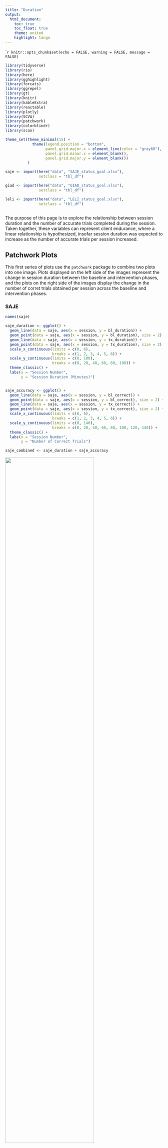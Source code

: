 ```yaml
---
title: "Duration"
output:
  html_document:
    toc: true
    toc_float: true
    theme: united
    highlight: tango
---
```


````r
knitr::opts_chunk$set(echo = FALSE, warning = FALSE, message = FALSE)
```

```r
library(tidyverse)
library(rio)
library(here)
library(gghighlight)
library(forcats)
library(ggrepel)
library(gt)
library(knitr)
library(kableExtra)
library(reactable)
library(plotly)
library(SCVA)
library(patchwork)
library(colorblindr)
library(scan)

theme_set(theme_minimal(15) +
            theme(legend.position = "bottom",
                  panel.grid.major.x = element_line(color = "gray60"),
                  panel.grid.minor.x = element_blank(),
                  panel.grid.major.y = element_blank())
          )

saje <- import(here("data", "SAJE_status_goal.xlsx"),
               setclass = "tbl_df") 

giad <- import(here("data", "GIAD_status_goal.xlsx"),
               setclass = "tbl_df") 

leli <- import(here("data", "LELI_status_goal.xlsx"),
               setclass = "tbl_df") 
 
```

The purpose of this page is to explore the relationship between session duration and the number of accurate trials completed during the session. Taken together, these variables can represent client endurance, where a linear relationship is hypothesized, insofar session duration was expected to increase as the number of accurate trials per session increased. 

## Patchwork Plots

This first series of plots use the `patchwork` package to combine two plots into one image. Plots displayed on the left side of the images represent the change in session duration between the baseline and intervention phases, and the plots on the right side of the images display the change in the number of corret trials obtained per session across the baseline and intervention phases. 

### SAJE

```r
names(saje)

saje_duration <- ggplot() +
  geom_line(data = saje, aes(x = session, y = bl_duration)) +
  geom_point(data = saje, aes(x = session, y = bl_duration), size = 2) +
  geom_line(data = saje, aes(x = session, y = tx_duration)) +
  geom_point(data = saje, aes(x = session, y = tx_duration), size = 2) +
  scale_x_continuous(limits = c(0, 6),
                     breaks = c(1, 2, 3, 4, 5, 6)) +
  scale_y_continuous(limits = c(0, 100),
                     breaks = c(0, 20, 40, 60, 80, 100)) +
  theme_classic() +
  labs(x = "Session Number",
       y = "Session Duration (Minutes)") 


saje_accuracy <- ggplot() +
  geom_line(data = saje, aes(x = session, y = bl_correct)) +
  geom_point(data = saje, aes(x = session, y = bl_correct), size = 2) +
  geom_line(data = saje, aes(x = session, y = tx_correct)) +
  geom_point(data = saje, aes(x = session, y = tx_correct), size = 2) +
  scale_x_continuous(limits = c(0, 6),
                     breaks = c(1, 2, 3, 4, 5, 6)) +
  scale_y_continuous(limits = c(0, 140),
                     breaks = c(0, 20, 40, 60, 80, 100, 120, 140)) +
  theme_classic() +
  labs(x = "Session Number",
       y = "Number of Correct Trials") 

```

```r
saje_combined <- saje_duration + saje_accuracy
```

![](tools/saje_combined_2.png){width=75%}


### LELI

```r
leli_duration <- ggplot() +
  geom_line(data = leli, aes(x = session, y = bl_duration)) +
  geom_point(data = leli, aes(x = session, y = bl_duration), size = 2) +
  geom_line(data = leli, aes(x = session, y = tx_duration)) +
  geom_point(data = leli, aes(x = session, y = tx_duration), size = 2) +
  scale_x_continuous(limits = c(0, 8),
                     breaks = c(1, 2, 3, 4, 5, 6, 7, 8)) +
  scale_y_continuous(limits = c(0, 120),
                     breaks = c(0, 20, 40, 60, 80, 100, 120)) +
  theme_classic() +
  labs(x = "Session Number",
       y = "Session Duration (Minutes)") 


leli_accuracy <- ggplot() +
  geom_line(data = leli, aes(x = session, y = bl_correct)) +
  geom_point(data = leli, aes(x = session, y = bl_correct), size = 2) +
  geom_line(data = leli, aes(x = session, y = tx_correct)) +
  geom_point(data = leli, aes(x = session, y = tx_correct), size = 2) +
  scale_x_continuous(limits = c(0, 8),
                     breaks = c(1, 2, 3, 4, 5, 6, 7, 8)) +
  scale_y_continuous(limits = c(0, 80),
                     breaks = c(0, 10, 20, 30, 40, 50, 60, 70, 80)) +
  theme_classic() +
  labs(x = "Session Number",
       y = "Number of Correct Trials") 

```

```r
leli_combined <- leli_duration + leli_accuracy
```

![](tools/leli_combined_2.png){width=75%}


### GIAD

```r
giad_duration <- ggplot() +
  geom_line(data = giad, aes(x = session, y = bl_duration)) +
  geom_point(data = giad, aes(x = session, y = bl_duration), size = 2) +
  geom_line(data = giad, aes(x = session, y = tx_duration)) +
  geom_point(data = giad, aes(x = session, y = tx_duration), size = 2) +
  scale_x_continuous(limits = c(0, 7),
                     breaks = c(1, 2, 3, 4, 5, 6, 7)) +
  scale_y_continuous(limits = c(0, 150),
                     breaks = c(0, 25, 50, 75, 100, 125, 150)) +
  theme_classic() +
  labs(x = "Session Number",
       y = "Session Duration (Minutes)") 


giad_accuracy <- ggplot() +
  geom_line(data = giad, aes(x = session, y = bl_correct)) +
  geom_point(data = giad, aes(x = session, y = bl_correct), size = 2) +
  geom_line(data = giad, aes(x = session, y = tx_correct)) +
  geom_point(data = giad, aes(x = session, y = tx_correct), size = 2) +
  scale_x_continuous(limits = c(0, 7),
                     breaks = c(1, 2, 3, 4, 5, 6, 7)) +
  scale_y_continuous(limits = c(0, 300),
                     breaks = c(0, 50, 100, 150, 200, 250, 300)) +
  theme_classic() +
  labs(x = "Session Number",
       y = "Number of Correct Trials") 

```

```r
giad_combined <- giad_duration + giad_accuracy
```

![](tools/giad_combined_2.png){width=75%}


## Endurance and Accuracy Relationship Plots

These scatter plots display the linear relationship between session duration and the number of correct trials observed per session. These plots appear to be a good representation of treatment endurance. The number of correct trials is outlined as the x-axis and can be interpreted as a strong predictor of session duration (minutes), suggesting that session duration was dependent upon the number of correct trials the participant obtained per session.

### SAJE

```r
names(saje)

saje_scatter <- ggplot(saje, aes(all_duration, all_correct)) +
  geom_point(size = 2) +
  geom_vline(xintercept = 60,
             linetype = "dashed",
             color = "black",
             size = 1) +
  geom_text_repel(aes(label = session),
                  size = 4) +
  scale_x_continuous(limits = c(0, 100),
                     breaks = c(0, 20, 40, 60, 80, 100)) +
  scale_y_continuous(limits = c(0, 140),
                     breaks = c(0, 20, 40, 60, 80, 100, 120, 140)) +
  theme_classic() +
  labs(x = "Session Duration",
       y = "Number of Correct Trials per Session",
       caption = "Text labels indicate session number")

saje_scatter2 <- ggplot(saje, aes(all_correct, all_duration)) +
  geom_point(size = 2) +
  geom_vline(xintercept = 75,
             linetype = "dashed",
             color = "black",
             size = 1) +
  geom_text_repel(aes(label = session),
                  size = 4) +
  scale_x_continuous(limits = c(0, 140),
                     breaks = c(0, 20, 40, 60, 80, 100, 120, 140)) +
  scale_y_continuous(limits = c(0, 100),
                     breaks = c(0, 20, 40, 60, 80, 100)) +
  theme_classic() +
  labs(x = "Number of Correct Trials per Session",
       y = "Session Duration (Minutes)",
       caption = "Text labels indicate session number")

```

```r
saje_scatter2
```


### LELI

```r
leli_scatter <- ggplot(leli, aes(all_duration, all_correct)) +
  geom_point(size = 2) +
  geom_vline(xintercept = 47.5,
             linetype = "dashed",
             color = "black",
             size = 1) +
  geom_text_repel(aes(label = session),
                  size = 4) +
  scale_x_continuous(limits = c(0, 120),
                     breaks = c(0, 20, 40, 60, 80, 100, 120)) +
  scale_y_continuous(limits = c(0, 80),
                     breaks = c(0, 10, 20, 30, 40, 50, 60, 70, 80)) +
  theme_classic() +
  labs(x = "Session Duration",
       y = "Number of Correct Trials per Session",
       caption = "Text labels indicate session number")


leli_scatter2 <- ggplot(leli, aes(all_correct, all_duration)) +
  geom_point(size = 2) +
  geom_vline(xintercept = 47.5,
             linetype = "dashed",
             color = "black",
             size = 1) +
  geom_text_repel(aes(label = session),
                  size = 4) +
  scale_x_continuous(limits = c(0, 80),
                     breaks = c(0, 10, 20, 30, 40, 50, 60, 70, 80)) +
  scale_y_continuous(limits = c(0, 120),
                     breaks = c(0, 20, 40, 60, 80, 100, 120)) +
  theme_classic() +
  labs(x = "Number of Correct Trials per Session",
       y = "Session Duration (Minutes)",
       caption = "Text labels indicate session number")

```

```r
leli_scatter2
```


### GIAD

```r
giad_scatter <- ggplot(giad, aes(all_duration, all_correct)) +
  geom_point(size = 2) +
  geom_vline(xintercept = 72,
             linetype = "dashed",
             color = "black",
             size = 1) +
  geom_text_repel(aes(label = session),
                  size = 4) +
  scale_x_continuous(limits = c(0, 150),
                     breaks = c(0, 25, 50, 75, 100, 125, 150)) +
  scale_y_continuous(limits = c(0, 300),
                     breaks = c(0, 50, 100, 150, 200, 250, 300)) +
  theme_classic() +
  labs(x = "Session Duration",
       y = "Number of Correct Trials per Session",
       caption = "Text labels indicate session number")

giad_scatter2 <- ggplot(giad, aes(all_correct, all_duration)) +
  geom_point(size = 2) +
  geom_vline(xintercept = 165,
             linetype = "dashed",
             color = "black",
             size = 1) +
  geom_text_repel(aes(label = session),
                  size = 4) +
  scale_x_continuous(limits = c(0, 300),
                     breaks = c(0, 50, 100, 150, 200, 250, 300)) +
  scale_y_continuous(limits = c(0, 150),
                     breaks = c(0, 25, 50, 75, 100, 125, 150)) +
  theme_classic() +
  labs(x = "Number of Correct Trials per Session",
       y = "Session Duration (Minutes)",
       caption = "Text labels indicate session number")

```

```r
giad_scatter2
```

## Phase Averages 

### SAJE

```r
saje_bl <- saje %>% 
  select(session, all_duration, all_correct) %>% 
  slice(1:3) %>% 
  summarize(mean_bl_duration = mean(all_duration),
            mean_bl_correct = mean(all_correct))

saje_tx <- saje %>% 
  select(session, all_duration, all_correct) %>% 
  slice(4:6) %>% 
  summarize(mean_tx_duration = mean(all_duration),
            mean_tx_correct = mean(all_correct))

saje_avg <- cbind(saje_bl, saje_tx) %>% 
  select(1, 3, 2, 4)
```

```r
avg_tbl <- function(df) {
  df %>% 
    mutate_if(is.numeric, round, 2) %>% 
    reactable(columns = list(
      mean_bl_duration = colDef(name = "Average Baseline Session Duration",
                                format = colFormat(suffix = " minutes")),
      mean_tx_duration = colDef(name = "Average Intervention Session Duration",
                                format = colFormat(suffix = " minutes")),
      mean_bl_correct = colDef(name = "Average Number of Trials Correct per Baseline Session"),
      mean_tx_correct = colDef(name = "Average Number of Trials Correct per Intervention Session")),
      striped = TRUE,
      outlined = TRUE,
      compact = TRUE,
      highlight = TRUE,
      bordered = TRUE)
}

avg_tbl(saje_avg)
```

```r
avg_tbl(saje_avg)
```


### LELI

```r
leli_bl <- leli %>% 
  select(session, all_duration, all_correct) %>% 
  slice(1:5) %>% 
  summarize(mean_bl_duration = mean(all_duration),
            mean_bl_correct = mean(all_correct))

leli_tx <- leli %>% 
  select(session, all_duration, all_correct) %>% 
  slice(6:8) %>% 
  summarize(mean_tx_duration = mean(all_duration),
            mean_tx_correct = mean(all_correct))

leli_avg <- cbind(leli_bl, leli_tx) %>% 
  select(1, 3, 2, 4)
```

```r
avg_tbl(leli_avg)
```


### LELI

```r
giad_bl <- giad %>% 
  select(session, all_duration, all_correct) %>% 
  slice(1:4) %>% 
  summarize(mean_bl_duration = mean(all_duration),
            mean_bl_correct = mean(all_correct))

giad_tx <- giad %>% 
  select(session, all_duration, all_correct) %>% 
  slice(5:7) %>% 
  summarize(mean_tx_duration = mean(all_duration),
            mean_tx_correct = mean(all_correct))

giad_avg <- cbind(giad_bl, giad_tx) %>% 
  select(1, 3, 2, 4)
```

```r
avg_tbl(giad_avg)
```